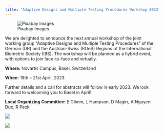 ```yaml
---
title: "Adaptive Designs and Multiple Testing Procedures Workshop 2023"
---
```


![Pixabay Images](ADMTP.png)

We are delighted to announce the next annual workshop of the joint working group “Adaptive Designs and Multiple Testing Procedures” of the German (DR) and the Austrian-Swiss (ROeS) Regions of the International Biometric Society (IBS). The workshop will be planned as a hybrid event, with options to join face-to-face and virtually.

**Where:** Novartis Campus, Basel, Switzerland

**When:** 19th – 21st April, 2023

Further details and a call for abstracts will follow in early 2023. We look forward to welcoming you to Basel in April!

**Local Organizing Committee:** E Glimm, L Hampson, D Magirr, A Nguyen Duc, R Peck


![](ROeS.png)


![](ibs.png)
